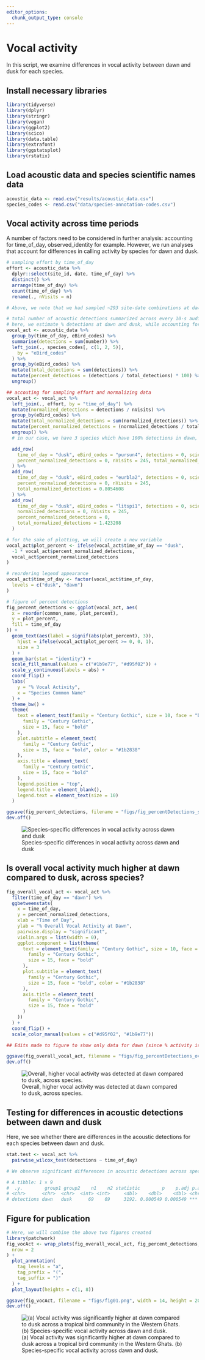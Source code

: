 ```yaml
---
editor_options: 
  chunk_output_type: console
---
```


# Vocal activity

In this script, we examine differences in vocal activity between dawn and dusk for each species. 

## Install necessary libraries
```r
library(tidyverse)
library(dplyr)
library(stringr)
library(vegan)
library(ggplot2)
library(scico)
library(data.table)
library(extrafont)
library(ggstatsplot)
library(rstatix)
```

## Load acoustic data and species scientific names data
```r
acoustic_data <- read.csv("results/acoustic_data.csv")
species_codes <- read.csv("data/species-annotation-codes.csv")
```

## Vocal activity across time periods

A number of factors need to be considered in further analysis: accounting for time_of_day, observed_identity for example. However, we run analyses that account for differences in calling activity by species for dawn and dusk.

```r
# sampling effort by time_of_day
effort <- acoustic_data %>%
  dplyr::select(site_id, date, time_of_day) %>%
  distinct() %>%
  arrange(time_of_day) %>%
  count(time_of_day) %>%
  rename(., nVisits = n)

# Above, we note that we had sampled ~293 site-date combinations at dawn, while ~245 site-date combinations were sampled at dusk

# total number of acoustic detections summarized across every 10-s audio file
# here, we estimate % detections at dawn and dusk, while accounting for sampling effort
vocal_act <- acoustic_data %>%
  group_by(time_of_day, eBird_codes) %>%
  summarise(detections = sum(number)) %>%
  left_join(., species_codes[, c(1, 2, 5)],
    by = "eBird_codes"
  ) %>%
  group_by(eBird_codes) %>%
  mutate(total_detections = sum(detections)) %>%
  mutate(percent_detections = (detections / total_detections) * 100) %>%
  ungroup()

## accouting for sampling effort and normalizing data
vocal_act <- vocal_act %>%
  left_join(., effort, by = "time_of_day") %>%
  mutate(normalized_detections = detections / nVisits) %>%
  group_by(eBird_codes) %>%
  mutate(total_normalized_detections = sum(normalized_detections)) %>%
  mutate(percent_normalized_detections = (normalized_detections / total_normalized_detections) * 100) %>%
  ungroup() %>%
  # in our case, we have 3 species which have 100% detections in dawn, Indian blackbird, Little spiderhunter and Purple sunbird. For these, we add a additional row specifying no detections in dusk.

  add_row(
    time_of_day = "dusk", eBird_codes = "pursun4", detections = 0, scientific_name = "Cinnyris asiaticus", common_name = "Purple Sunbird", total_detections = 315, percent_detections = 0, normalized_detections = 0,
    percent_normalized_detections = 0, nVisits = 245, total_normalized_detections = 1.075085
  ) %>%
  add_row(
    time_of_day = "dusk", eBird_codes = "eurbla2", detections = 0, scientific_name = "Turdus simillimus", common_name = "Indian Blackbird", total_detections = 236, percent_detections = 0, normalized_detections = 0,
    percent_normalized_detections = 0, nVisits = 245,
    total_normalized_detections = 0.8054608
  ) %>%
  add_row(
    time_of_day = "dusk", eBird_codes = "litspi1", detections = 0, scientific_name = "Arachnothera longirostra", common_name = "Little Spiderhunter", total_detections = 417, percent_detections = 0,
    normalized_detections = 0, nVisits = 245,
    percent_normalized_detections = 0,
    total_normalized_detections = 1.423208
  )

# for the sake of plotting, we will create a new variable
vocal_act$plot_percent <- ifelse(vocal_act$time_of_day == "dusk",
  -1 * vocal_act$percent_normalized_detections,
  vocal_act$percent_normalized_detections
)

# reordering legend appearance
vocal_act$time_of_day <- factor(vocal_act$time_of_day,
  levels = c("dusk", "dawn")
)

# figure of percent detections
fig_percent_detections <- ggplot(vocal_act, aes(
  x = reorder(common_name, plot_percent),
  y = plot_percent,
  fill = time_of_day
)) +
  geom_text(aes(label = signif(abs(plot_percent), 3)),
    hjust = ifelse(vocal_act$plot_percent >= 0, 0, 1),
    size = 3
  ) +
  geom_bar(stat = "identity") +
  scale_fill_manual(values = c("#1b9e77", "#d95f02")) +
  scale_y_continuous(labels = abs) +
  coord_flip() +
  labs(
    y = "% Vocal Activity",
    x = "Species Common Name"
  ) +
  theme_bw() +
  theme(
    text = element_text(family = "Century Gothic", size = 10, face = "bold"), plot.title = element_text(
      family = "Century Gothic",
      size = 15, face = "bold"
    ),
    plot.subtitle = element_text(
      family = "Century Gothic",
      size = 15, face = "bold", color = "#1b2838"
    ),
    axis.title = element_text(
      family = "Century Gothic",
      size = 15, face = "bold"
    ),
    legend.position = "top",
    legend.title = element_blank(),
    legend.text = element_text(size = 10)
  )

ggsave(fig_percent_detections, filename = "figs/fig_percentDetections_species.png", width = 14, height = 16, device = png(), units = "in", dpi = 300)
dev.off()
```

![Species-specific differences in vocal activity across dawn and dusk](figs/fig_percentDetections_species.png)

## Is overall vocal activity much higher at dawn compared to dusk, across species?

```r
fig_overall_vocal_act <- vocal_act %>%
  filter(time_of_day == "dawn") %>%
  ggbetweenstats(
    x = time_of_day,
    y = percent_normalized_detections,
    xlab = "Time of Day",
    ylab = "% Overall Vocal Activity at Dawn",
    pairwise.display = "significant",
    violin.args = list(width = 0),
    ggplot.component = list(theme(
      text = element_text(family = "Century Gothic", size = 10, face = "bold"), plot.title = element_text(
        family = "Century Gothic",
        size = 15, face = "bold"
      ),
      plot.subtitle = element_text(
        family = "Century Gothic",
        size = 15, face = "bold", color = "#1b2838"
      ),
      axis.title = element_text(
        family = "Century Gothic",
        size = 15, face = "bold"
      )
    ))
  ) +
  coord_flip() +
  scale_color_manual(values = c("#d95f02", "#1b9e77"))

## Edits made to figure to show only data for dawn (since % activity is significantly higher than dusk

ggsave(fig_overall_vocal_act, filename = "figs/fig_percentDetections_overall.png", width = 14, height = 7, device = png(), units = "in", dpi = 300)
dev.off()
```

![Overall, higher vocal activity was detected at dawn compared to dusk, across species.](figs/fig_percentDetections_overall.png)  
  
## Testing for differences in acoustic detections between dawn and dusk

Here, we see whether there are differences in the acoustic detections for each species between dawn and dusk. 
```r
stat.test <- vocal_act %>%
  pairwise_wilcox_test(detections ~ time_of_day)

# We observe significant differences in acoustic detections across species between dawn and dusk

# A tibble: 1 × 9
#  .y.        group1 group2    n1    n2 statistic        p    p.adj p.adj.signif
# <chr>      <chr>  <chr>  <int> <int>     <dbl>    <dbl>    <dbl> <chr>
# detections dawn   dusk      69    69     3192. 0.000549 0.000549 ***
```

## Figure for publication
```r
# Here, we will combine the above two figures created
library(patchwork)
fig_vocAct <- wrap_plots(fig_overall_vocal_act, fig_percent_detections,
  nrow = 2
) +
  plot_annotation(
    tag_levels = "a",
    tag_prefix = "(",
    tag_suffix = ")"
  ) +
  plot_layout(heights = c(1, 8))

ggsave(fig_vocAct, filename = "figs/fig01.png", width = 14, height = 20, device = png(), units = "in", dpi = 300)
dev.off()
```

![(a) Vocal activity was significantly higher at dawn compared to dusk across a tropical bird community in the Western Ghats. (b) Species-specific vocal activity across dawn and dusk.](figs/fig01.png)
